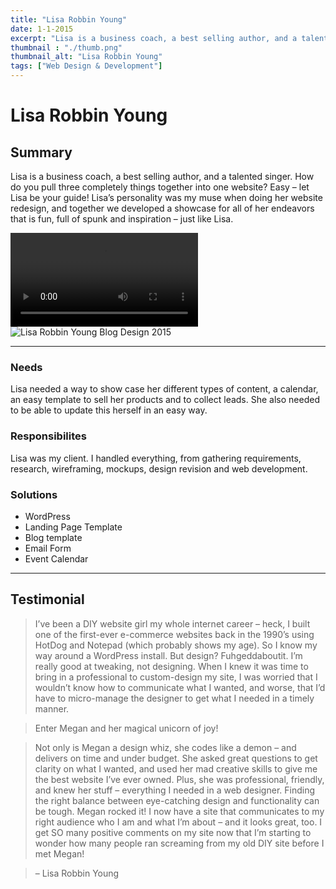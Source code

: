 ```yaml
---
title: "Lisa Robbin Young"
date: 1-1-2015
excerpt: "Lisa is a business coach, a best selling author, and a talented singer. How do you pull three completely things together into one website? Easy – let Lisa be your guide!"
thumbnail : "./thumb.png"
thumbnail_alt: "Lisa Robbin Young"
tags: ["Web Design & Development"]
---
```


# Lisa Robbin Young

## Summary
Lisa is a business coach, a best selling author, and a talented singer. How do you pull three completely things together into one website? Easy – let Lisa be your guide! Lisa’s personality was my muse when doing her website redesign, and together we developed a showcase for all of her endeavors that is fun, full of spunk and inspiration – just like Lisa.



<section className={portfolioStyles.video}>
<video controls><source src={lryVideo} type="video/mp4"/></video>
</section>

<section className={portfolioStyles.portfolioImage}>
<img src={lryImage} alt="Lisa Robbin Young Blog Design 2015"/>
</section>

***

### Needs
Lisa needed a way to show case her different types of content, a calendar, an easy template to sell her products and to collect leads. She also needed to be able to update this herself in an easy way.

### Responsibilites
Lisa was my client. I handled everything, from gathering requirements, research, wireframing, mockups, design revision and web development.

### Solutions
* WordPress
* Landing Page Template
* Blog template
* Email Form
* Event Calendar

***
## Testimonial
>I’ve been a DIY website girl my whole internet career – heck, I built one of the first-ever e-commerce websites back in the 1990’s using HotDog and Notepad (which probably shows my age). So I know my way around a WordPress install. But design? Fuhgeddaboutit. I’m really good at tweaking, not designing. When I knew it was time to bring in a professional to custom-design my site, I was worried that I wouldn’t know how to communicate what I wanted, and worse, that I’d have to micro-manage the designer to get what I needed in a timely manner.

>Enter Megan and her magical unicorn of joy!

>Not only is Megan a design whiz, she codes like a demon – and delivers on time and under budget. She asked great questions to get clarity on what I wanted, and used her mad creative skills to give me the best website I’ve ever owned. Plus, she was professional, friendly, and knew her stuff – everything I needed in a web designer.
Finding the right balance between eye-catching design and functionality can be tough. Megan rocked it! I now have a site that communicates to my right audience who I am and what I’m about – and it looks great, too. I get SO many positive comments on my site now that I’m starting to wonder how many people ran screaming from my old DIY site before I met Megan!

>– Lisa Robbin Young
